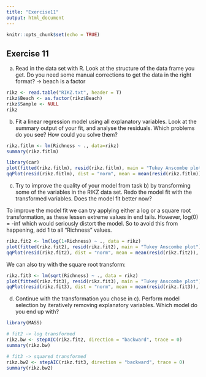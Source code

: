 ```yaml
---
title: "Exercise11"
output: html_document
---
```


```r
knitr::opts_chunk$set(echo = TRUE)
```

## Exercise 11


a) Read in the data set with R. Look at the structure of the data frame you get. Do you need some
manual corrections to get the data in the right format? -> beach is a factor

```r
rikz <- read.table("RIKZ.txt", header = T)
rikz$Beach <- as.factor(rikz$Beach)
rikz$Sample <- NULL
rikz
```


b) Fit a linear regression model using all explanatory variables. Look at the summary output of
your fit, and analyse the residuals. Which problems do you see? How could you solve them?


```r
rikz.fitlm <- lm(Richness ~ ., data=rikz)
summary(rikz.fitlm)
```



```r
library(car)
plot(fitted(rikz.fitlm), resid(rikz.fitlm), main = "Tukey Anscombe plot")
qqPlot(resid(rikz.fitlm), dist = "norm", mean = mean(resid(rikz.fitlm)), sd = sd(resid(rikz.fitlm)), main = "qqplot")
```


c) Try to improve the quality of your model from task b) by transforming some of the variables in
the RIKZ data set. Redo the model fit with the transformed variables. Does the model fit better
now?


To improve the model fit we can try applying either a log or a square root transformation, as
these lessen extreme values in end tails. However, log(0) = -inf which would seriously distort
the model. So to avoid this from happening, add 1 to all "Richness" values.


```r
rikz.fit2 <- lm(log(1+Richness) ~ ., data = rikz)
plot(fitted(rikz.fit2), resid(rikz.fit2), main = "Tukey Anscombe plot")
qqPlot(resid(rikz.fit2), dist = "norm", mean = mean(resid(rikz.fit2)), sd = sd(resid(rikz.fit2)), main = "qqplot")

```


We can also try with the square root transform:

```r
rikz.fit3 <- lm(sqrt(Richness) ~ ., data = rikz)
plot(fitted(rikz.fit3), resid(rikz.fit3), main = "Tukey Anscombe plot")
qqPlot(resid(rikz.fit3), dist = "norm", mean = mean(resid(rikz.fit3)), sd = sd(resid(rikz.fit3)), main = "qqplot")
```


d) Continue with the transformation you chose in c). Perform model selection by iteratively removing
explanatory variables. Which model do you end up with?


```r
library(MASS)

# fit2 -> log transformed
rikz.bw <- stepAIC(rikz.fit2, direction = "backward", trace = 0)
summary(rikz.bw)
```


```r
# fit3 -> squared transformed
rikz.bw2 <- stepAIC(rikz.fit3, direction = "backward", trace = 0)
summary(rikz.bw2)
```


